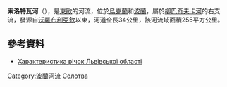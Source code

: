 '''索洛特瓦河'''（{{lang-uk|Солотва}}），是[[東歐|東歐]]的河流，位於[[烏克蘭|烏克蘭]]和[[波蘭|波蘭]]，屬於[[柳巴奇夫卡河|柳巴奇夫卡河]]的右支流，發源自[[沃羅布利亞欽|沃羅布利亞欽]]以東，河道全長34公里，該河流域面積255平方公里。

==參考資料==
* [http://oblwodgosp.lviv.ua/files/pi4ku.doc Характеристика річок Львівської області]{{dead link|date=2018年1月 |bot=InternetArchiveBot |fix-attempted=yes }}

[[Category:波蘭河流|Category:波蘭河流]]
[[Category:利沃夫州河流|Солотва]]


{{Ukraine-river-stub}}
{{Poland-geo-stub}}